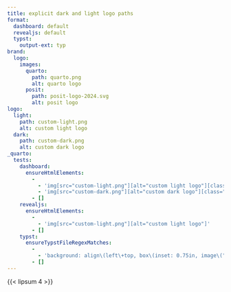 ```yaml
---
title: explicit dark and light logo paths
format:
  dashboard: default
  revealjs: default
  typst:
    output-ext: typ
brand:
  logo:
    images:
      quarto:
        path: quarto.png
        alt: quarto logo
      posit:
        path: posit-logo-2024.svg
        alt: posit logo
logo:
  light:
    path: custom-light.png
    alt: custom light logo
  dark:
    path: custom-dark.png
    alt: custom dark logo
_quarto:
  tests:
    dashboard:
      ensureHtmlElements:
        -
          - 'img[src="custom-light.png"][alt="custom light logo"][class="navbar-logo light-content d-inline-block"]'
          - 'img[src="custom-dark.png"][alt="custom dark logo"][class="navbar-logo dark-content d-inline-block"]'
        - []
    revealjs:
      ensureHtmlElements:
        -
          - 'img[src="custom-light.png"][alt="custom light logo"]'
        - []
    typst:
      ensureTypstFileRegexMatches:
        -
          - 'background: align\(left\+top, box\(inset: 0.75in, image\("custom-light.png", width: 1\.5in, alt: "custom light logo"\)\)'
        - []
---
```


{{< lipsum 4 >}}